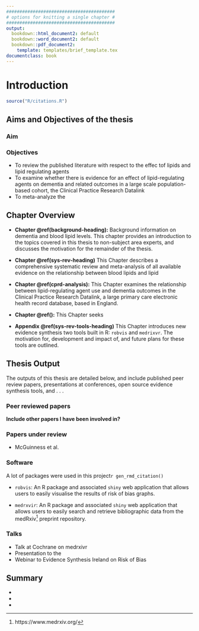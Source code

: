 ```yaml
---
#########################################
# options for knitting a single chapter #
#########################################
output:
  bookdown::html_document2: default
  bookdown::word_document2: default
  bookdown::pdf_document2:
    template: templates/brief_template.tex
documentclass: book
---
```




# Introduction {#intro-intro}
\minitoc <!-- this will include a mini table of contents-->

<!--
The {#rmd-basics} text after the chapter declaration will allow us to link throughout the document back to the beginning of this chapter. Reference labels will automatically be generated if you don't specify them, as the lowercase title with spaces replaced by hypens (e.g. r-markdown-basics). Look for the reference to this label at the beginning of the next chapter.
-->

```r
source("R/citations.R")
```

## Aims and Objectives of the thesis



### Aim

### Objectives 

   * To review the published literature with respect to the effec tof lipids and lipid regulating agents  
   * To examine whether there is evidence for an effect of lipid-regulating agents on dementia and related outcomes in a large scale population-based cohort, the Clinical Practice Research Datalink
   * To meta-analyze the 


## Chapter Overview

* __Chapter \@ref(background-heading):__ Background information on dementia and blood lipid levels. This chapter provides an introduction to the topics covered in this thesis to non-subject area experts, and discusses the motivation for the remainder of the thesis. 
* __Chapter \@ref(sys-rev-heading)__ This Chapter describes a comprehensive systematic review and meta-analysis of all available evidence on the relationship between blood lipids and lipid 
* __Chapter \@ref(cprd-analysis):__ This Chapter examines the relationship between lipid-regulating agent use and dementia outcomes in the Clinical Practice Research Datalink, a large primary care electronic health record database, based in England. 
* __Chapter \@ref():__ This Chapter seeks 

* __Appendix \@ref(sys-rev-tools-heading)__ This Chapter introduces new evidence synthesis two tools built in R: `robvis` and `medrixvr`. The motivation for, development and impact of, and future plans for these tools are outlined.

## Thesis Output

The outputs of this thesis are detailed below, and include published peer review papers, presentations at conferences, open source evidence synthesis tools, and . . . 

### Peer reviewed papers 

__Include other papers I have been involved in?__

### Papers under review

* McGuinness et al. 

### Software

A lot of packages were used in this project`r gen_rmd_citation()`

* `robvis`: An R package and associated `shiny` web application that allows users to easily visualise the results of risk of bias graphs.

* `medrxvir`: An R package and associated `shiny` web application that allows users to easily search and retrieve bibliographic data from the medRxiv^[https://www.medrxiv.org/] preprint repository.


### Talks

* Talk at Cochrane on medrxivr
* Presentation to the 
* Webinar to Evidence Synthesis Ireland on Risk of Bias





## Summary

*
* 
* 


